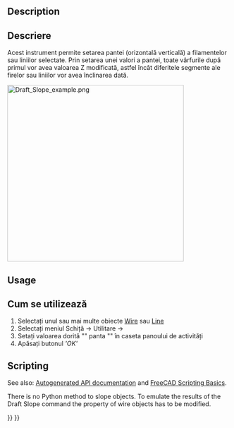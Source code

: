 <languages/>

{{Docnav
|[[Draft_Draft2Sketch|Draft2Sketch]]
|[[Draft_FlipDimension|FlipDimension]]
|[[Draft_Workbench|Draft]]
|IconL=Draft_Draft2Sketch.svg
|IconR=Draft_FlipDimension.svg
|IconC=Workbench_Draft.svg
}}

<div class="mw-translate-fuzzy">
{{GuiCommand|Name=Draft Slope|Workbenches=[[Draft Workbench|Draft]], [[Arch Workbench|Arch]]|MenuLocation=Draft → Utilities → Set Slope|SeeAlso=}}
</div>

==Description== 

<div class="mw-translate-fuzzy">
== Descriere ==
Acest instrument permite setarea pantei (orizontală verticală) a filamentelor sau liniilor selectate. Prin setarea unei valori a pantei, toate vârfurile după primul vor avea valoarea Z modificată, astfel încât diferitele segmente ale firelor sau liniilor vor avea înclinarea dată.
</div>

[[Image:Draft_Slope_example.png|400px]]
{{Caption|On the left a horizontal Draft Line. On the right the same line with a slope value of 1 (angle is 45°)}}

==Usage== 

<div class="mw-translate-fuzzy">
== Cum se utilizează ==
# Selectați unul sau mai multe obiecte [[Draft Wire | Wire]] sau [[Draft Line | Line]]
# Selectați meniul Schiță → Utilitare → {{KEY | [[Image: Draft_Slope.svg | 16px]] [[Draft_Slope/ro| Setați panta]]}}
# Setați valoarea dorită "" panta "" în caseta panoului de activități  
# Apăsați butonul '' 'OK' ''
</div>

==Scripting==

See also: [https://freecad.github.io/SourceDoc/ Autogenerated API documentation] and [[FreeCAD Scripting Basics|FreeCAD Scripting Basics]].

There is no Python method to slope objects. To emulate the results of the Draft Slope command the {{incode|Points}} property of wire objects has to be modified.


{{Docnav
|[[Draft_Draft2Sketch|Draft2Sketch]]
|[[Draft_FlipDimension|FlipDimension]]
|[[Draft_Workbench|Draft]]
|IconL=Draft_Draft2Sketch.svg
|IconR=Draft_FlipDimension.svg
|IconC=Workbench_Draft.svg
}}

{{Draft Tools navi{{#translation:}}}}
{{Userdocnavi{{#translation:}}}}